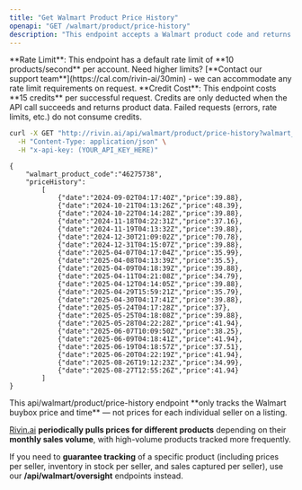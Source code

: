 ```yaml
---
title: "Get Walmart Product Price History"
openapi: "GET /walmart/product/price-history"
description: "This endpoint accepts a Walmart product code and returns an array of the buybox price history."
---
```


<Note>
  **Rate Limit**: This endpoint has a default rate limit of **10 products/second** per account. Need higher limits? [**Contact our support team**](https://cal.com/rivin-ai/30min) - we can accommodate any rate limit requirements on request.
</Note>

<Note>
  **Credit Cost**: This endpoint costs **15 credits** per successful request. Credits are only deducted when the API call succeeds and returns product data. Failed requests (errors, rate limits, etc.) do not consume credits.
</Note>

<RequestExample>

```bash Example walmart_product_code price history request
curl -X GET "http://rivin.ai/api/walmart/product/price-history?walmart_product_code=1370971228" \
  -H "Content-Type: application/json" \
  -H "x-api-key: (YOUR_API_KEY_HERE)"
```

</RequestExample>

<ResponseExample>

``` successful response
{
	"walmart_product_code":"46275738",
	"priceHistory":
		[
			{"date":"2024-09-02T04:17:40Z","price":39.88},
			{"date":"2024-10-21T04:13:26Z","price":48.39},
			{"date":"2024-10-22T04:14:28Z","price":39.88},
			{"date":"2024-11-18T04:22:31Z","price":37.16},
			{"date":"2024-11-19T04:13:32Z","price":39.88},
			{"date":"2024-12-30T21:09:02Z","price":70.78},
			{"date":"2024-12-31T04:15:07Z","price":39.88},
			{"date":"2025-04-07T04:17:04Z","price":35.99},
			{"date":"2025-04-08T04:13:39Z","price":35.5},
			{"date":"2025-04-09T04:18:39Z","price":39.88},
			{"date":"2025-04-11T04:21:08Z","price":34.79},
			{"date":"2025-04-12T04:14:05Z","price":39.88},
			{"date":"2025-04-29T15:59:21Z","price":35.79},
			{"date":"2025-04-30T04:17:41Z","price":39.88},
			{"date":"2025-05-24T04:17:28Z","price":37},
			{"date":"2025-05-25T04:18:08Z","price":39.88},
			{"date":"2025-05-28T04:22:28Z","price":41.94},
			{"date":"2025-06-07T10:09:50Z","price":38.25},
			{"date":"2025-06-09T04:18:41Z","price":41.94},
			{"date":"2025-06-19T04:18:57Z","price":37.51},
			{"date":"2025-06-20T04:22:19Z","price":41.94},
			{"date":"2025-08-26T19:12:23Z","price":34.99},
			{"date":"2025-08-27T12:55:26Z","price":41.94}
		]
}
```

</ResponseExample>

<Note>
  This api/walmart/product/price-history endpoint **only tracks the Walmart buybox price and time** — not prices for each individual seller on a listing.

  [Rivin.ai](http://Rivin.ai) **periodically pulls prices for different products** depending on their **monthly sales volume**, with high-volume products tracked more frequently.

  If you need to **guarantee tracking** of a specific product (including prices per seller, inventory in stock per seller, and sales captured per seller), use our **/api/walmart/oversight** endpoints instead.
</Note>